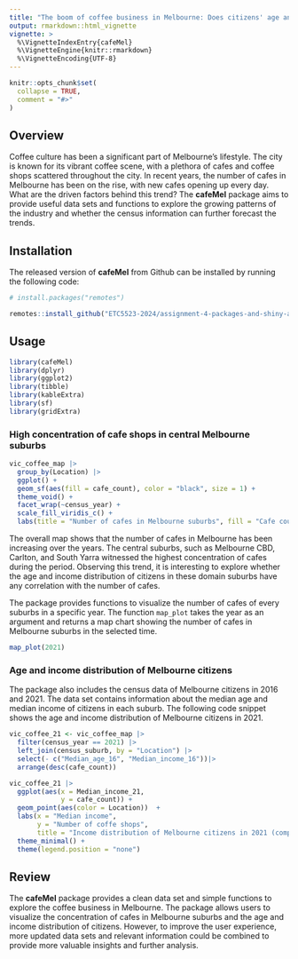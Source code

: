 ```yaml
---
title: "The boom of coffee business in Melbourne: Does citizens' age and income drive this trend?"
output: rmarkdown::html_vignette
vignette: >
  %\VignetteIndexEntry{cafeMel}
  %\VignetteEngine{knitr::rmarkdown}
  %\VignetteEncoding{UTF-8}
---
```


```r
knitr::opts_chunk$set(
  collapse = TRUE,
  comment = "#>"
)
```


## Overview

Coffee culture has been a significant part of Melbourne's lifestyle. The city is known for its vibrant coffee scene, with a plethora of cafes and coffee shops scattered throughout the city. In recent years, the number of cafes in Melbourne has been on the rise, with new cafes opening up every day. What are the driven factors behind this trend? The **cafeMel** package aims to provide useful data sets and functions to explore the growing patterns of the industry and whether the census information can further forecast the trends.

## Installation

The released version of **cafeMel** from Github can be installed by running the following code:

```r
# install.packages("remotes")

remotes::install_github("ETC5523-2024/assignment-4-packages-and-shiny-apps-anhLe68")

```

## Usage

```r
library(cafeMel)
library(dplyr)
library(ggplot2)
library(tibble)
library(kableExtra)
library(sf)
library(gridExtra)
```

### High concentration of cafe shops in central Melbourne suburbs

```r

vic_coffee_map |> 
  group_by(Location) |>
  ggplot() +
  geom_sf(aes(fill = cafe_count), color = "black", size = 1) +
  theme_void() +
  facet_wrap(~census_year) +
  scale_fill_viridis_c() +
  labs(title = "Number of cafes in Melbourne suburbs", fill = "Cafe count") 
```


The overall map shows that the number of cafes in Melbourne has been increasing over the years. The central suburbs, such as Melbourne CBD, Carlton, and South Yarra witnessed the highest concentration of cafes during the period. Observing this trend, it is interesting to explore whether the age and income distribution of citizens in these domain suburbs have any correlation with the number of cafes.

The package provides functions to visualize the number of cafes of every suburbs in a specific year. The function `map_plot` takes the year as an argument and returns a map chart showing the number of cafes in Melbourne suburbs in the selected time.

```r
map_plot(2021)
```


### Age and income distribution of Melbourne citizens

The package also includes the census data of Melbourne citizens in 2016 and 2021. The data set contains information about the median age and median income of citizens in each suburb. The following code snippet shows the age and income distribution of Melbourne citizens in 2021.

```r
vic_coffee_21 <- vic_coffee_map |> 
  filter(census_year == 2021) |> 
  left_join(census_suburb, by = "Location") |> 
  select(- c("Median_age_16", "Median_income_16"))|>
  arrange(desc(cafe_count))
```

```r
vic_coffee_21 |> 
  ggplot(aes(x = Median_income_21, 
             y = cafe_count)) + 
  geom_point(aes(color = Location))  +
  labs(x = "Median income", 
       y = "Number of coffe shops",
       title = "Income distribution of Melbourne citizens in 2021 (compared with cafes count)") +
  theme_minimal() +
  theme(legend.position = "none")

```


## Review

The **cafeMel** package provides a clean data set and simple functions to explore the coffee business in Melbourne. The package allows users to visualize the concentration of cafes in Melbourne suburbs and the age and income distribution of citizens. However, to improve the user experience, more updated data sets and relevant information could be combined to provide more valuable insights and further analysis.
 

